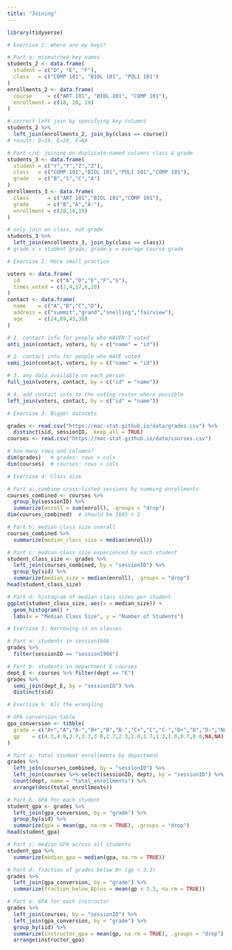 ```yaml
---
title: "Joining"
---
```

```r
library(tidyverse)
```

```r
# Exercise 1: Where are my keys?

# Part a: mismatched key names
students_2 <- data.frame(
  student = c("D", "E", "F"),
  class   = c("COMP 101", "BIOL 101", "POLI 101")
)
enrollments_2 <- data.frame(
  course     = c("ART 101", "BIOL 101", "COMP 101"),
  enrollment = c(18, 20, 19)
)

# correct left join by specifying key columns
students_2 %>%
  left_join(enrollments_2, join_by(class == course))
# result: D→19, E→20, F→NA

# Part c/d: joining on duplicate-named columns class & grade
students_3 <- data.frame(
  student = c("Y","Y","Z","Z"),
  class   = c("COMP 101","BIOL 101","POLI 101","COMP 101"),
  grade   = c("B","S","C","A")
)
enrollments_3 <- data.frame(
  class      = c("ART 101","BIOL 101","COMP 101"),
  grade      = c("B","A","A-"),
  enrollment = c(20,18,19)
)

# only join on class, not grade
students_3 %>%
  left_join(enrollments_3, join_by(class == class))
# grade.x = student grade; grade.y = average course grade

# Exercise 2: More small practice

voters <- data.frame(
  id          = c("A","D","E","F","G"),
  times_voted = c(2,4,17,6,20)
)
contact <- data.frame(
  name    = c("A","B","C","D"),
  address = c("summit","grand","snelling","fairview"),
  age     = c(24,89,43,38)
)

# 1. contact info for people who HAVEN'T voted
anti_join(contact, voters, by = c("name" = "id"))

# 2. contact info for people who HAVE voted
semi_join(contact, voters, by = c("name" = "id"))

# 3. any data available on each person
full_join(voters, contact, by = c("id" = "name"))

# 4. add contact info to the voting roster where possible
left_join(voters, contact, by = c("id" = "name"))

# Exercise 3: Bigger datasets

grades <- read.csv("https://mac-stat.github.io/data/grades.csv") %>%
  distinct(sid, sessionID, .keep_all = TRUE)
courses <- read.csv("https://mac-stat.github.io/data/courses.csv")

# how many rows and columns?
dim(grades)   # grades: rows × cols
dim(courses)  # courses: rows × cols

# Exercise 4: Class size

# Part a: combine cross-listed sessions by summing enrollments
courses_combined <- courses %>%
  group_by(sessionID) %>%
  summarize(enroll = sum(enroll), .groups = "drop")
dim(courses_combined)  # should be 1695 × 2

# Part b: median class size overall
courses_combined %>%
  summarize(median_class_size = median(enroll))

# Part c: median class size experienced by each student
student_class_size <- grades %>%
  left_join(courses_combined, by = "sessionID") %>%
  group_by(sid) %>%
  summarize(median_size = median(enroll), .groups = "drop")
head(student_class_size)

# Part d: histogram of median class sizes per student
ggplot(student_class_size, aes(x = median_size)) +
  geom_histogram() +
  labs(x = "Median Class Size", y = "Number of Students")

# Exercise 5: Narrowing in on classes

# Part a: students in session1986
grades %>%
  filter(sessionID == "session1986")

# Part b: students in department E courses
dept_E <- courses %>% filter(dept == "E")
grades %>%
  semi_join(dept_E, by = "sessionID") %>%
  distinct(sid)

# Exercise 6: All the wrangling

# GPA conversion table
gpa_conversion <- tibble(
  grade = c("A+","A","A-","B+","B","B-","C+","C","C-","D+","D","D-","NC","AU","S"),
  gp    = c(4.3,4.0,3.7,3.3,3.0,2.7,2.3,2.0,1.7,1.3,1.0,0.7,0.0,NA,NA)
)

# Part a: total student enrollments by department
grades %>%
  left_join(courses_combined, by = "sessionID") %>%
  left_join(courses %>% select(sessionID, dept), by = "sessionID") %>%
  count(dept, name = "total_enrollments") %>%
  arrange(desc(total_enrollments))

# Part b: GPA for each student
student_gpa <- grades %>%
  left_join(gpa_conversion, by = "grade") %>%
  group_by(sid) %>%
  summarize(gpa = mean(gp, na.rm = TRUE), .groups = "drop")
head(student_gpa)

# Part c: median GPA across all students
student_gpa %>%
  summarize(median_gpa = median(gpa, na.rm = TRUE))

# Part d: fraction of grades below B+ (gp < 3.3)
grades %>%
  left_join(gpa_conversion, by = "grade") %>%
  summarize(fraction_below_Bplus = mean(gp < 3.3, na.rm = TRUE))

# Part e: GPA for each instructor
grades %>%
  left_join(courses, by = "sessionID") %>%
  left_join(gpa_conversion, by = "grade") %>%
  group_by(iid) %>%
  summarize(instructor_gpa = mean(gp, na.rm = TRUE), .groups = "drop") %>%
  arrange(instructor_gpa)

```

